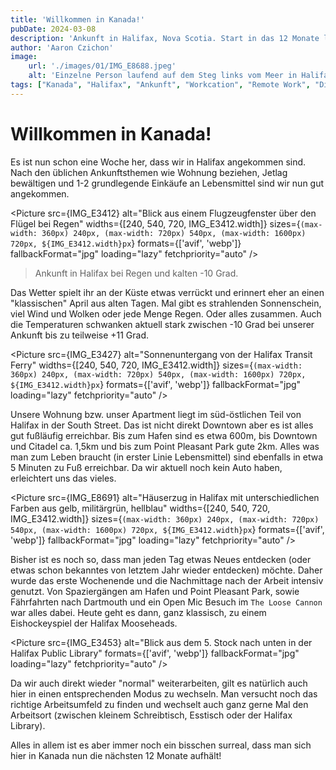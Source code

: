 ```yaml
---
title: 'Willkommen in Kanada!'
pubDate: 2024-03-08
description: 'Ankunft in Halifax, Nova Scotia. Start in das 12 Monate lange Abenteuer.'
author: 'Aaron Czichon'
image:
    url: './images/01/IMG_E8688.jpeg'
    alt: 'Einzelne Person laufend auf dem Steg links vom Meer in Halifax'
tags: ["Kanada", "Halifax", "Ankunft", "Workcation", "Remote Work", "Digital Normads"]
---
```



# Willkommen in Kanada!

Es ist nun schon eine Woche her, dass wir in Halifax angekommen sind. Nach den üblichen Ankunftsthemen wie Wohnung beziehen, Jetlag bewältigen und 1-2 grundlegende Einkäufe an Lebensmittel sind wir nun gut angekommen.

<Picture src={IMG_E3412}
 			alt="Blick aus einem Flugzeugfenster über den Flügel bei Regen"
 			widths={[240, 540, 720, IMG_E3412.width]}
            sizes={`(max-width: 360px) 240px, (max-width: 720px) 540px, (max-width: 1600px) 720px, ${IMG_E3412.width}px`}
 			formats={['avif', 'webp']}
 			fallbackFormat="jpg"
 			loading="lazy"
 			fetchpriority="auto" />  

> Ankunft in Halifax bei Regen und kalten -10 Grad.

Das Wetter spielt ihr an der Küste etwas verrückt und erinnert eher an einen "klassischen" April aus alten Tagen. Mal gibt es strahlenden Sonnenschein, viel Wind und Wolken oder jede Menge Regen. Oder alles zusammen. 
Auch die Temperaturen schwanken aktuell stark zwischen -10 Grad bei unserer Ankunft bis zu teilweise +11 Grad.

<Picture src={IMG_E3427}
 			alt="Sonnenuntergang von der Halifax Transit Ferry"
 			widths={[240, 540, 720, IMG_E3412.width]}
            sizes={`(max-width: 360px) 240px, (max-width: 720px) 540px, (max-width: 1600px) 720px, ${IMG_E3412.width}px`}
 			formats={['avif', 'webp']}
 			fallbackFormat="jpg"
 			loading="lazy"
 			fetchpriority="auto" />

Unsere Wohnung bzw. unser Apartment liegt im süd-östlichen Teil von Halifax in der South Street. Das ist nicht direkt Downtown aber es ist alles gut fußläufig erreichbar. Bis zum Hafen sind es etwa 600m, bis Downtown und Citadel ca. 1,5km und bis zum Point Pleasant Park gute 2km. 
Alles was man zum Leben braucht (in erster Linie Lebensmittel) sind ebenfalls in etwa 5 Minuten zu Fuß erreichbar.
Da wir aktuell noch kein Auto haben, erleichtert uns das vieles.

<Picture src={IMG_E8691}
 			alt="Häuserzug in Halifax mit unterschiedlichen Farben aus gelb, militärgrün, hellblau"
 			widths={[240, 540, 720, IMG_E3412.width]}
            sizes={`(max-width: 360px) 240px, (max-width: 720px) 540px, (max-width: 1600px) 720px, ${IMG_E3412.width}px`}
 			formats={['avif', 'webp']}
 			fallbackFormat="jpg"
 			loading="lazy"
 			fetchpriority="auto" />

Bisher ist es noch so, dass man jeden Tag etwas Neues entdecken (oder etwas schon bekanntes von letztem Jahr wieder entdecken) möchte. Daher wurde das erste Wochenende und die Nachmittage nach der Arbeit intensiv genutzt.
Von Spaziergängen am Hafen und Point Pleasant Park, sowie Fährfahrten nach Dartmouth und ein Open Mic Besuch im `The Loose Cannon` war alles dabei.
Heute geht es dann, ganz klassisch, zu einem Eishockeyspiel der Halifax Mooseheads.

<Picture src={IMG_E3453}
 			alt="Blick aus dem 5. Stock nach unten in der Halifax Public Library"
 			formats={['avif', 'webp']}
 			fallbackFormat="jpg"
 			loading="lazy"
 			fetchpriority="auto" />

Da wir auch direkt wieder "normal" weiterarbeiten, gilt es natürlich auch hier in einen entsprechenden Modus zu wechseln. Man versucht noch das richtige Arbeitsumfeld zu finden und wechselt auch ganz gerne Mal den Arbeitsort (zwischen kleinem Schreibtisch, Esstisch oder der Halifax Library).

Alles in allem ist es aber immer noch ein bisschen surreal, dass man sich hier in Kanada nun die nächsten 12 Monate aufhält!